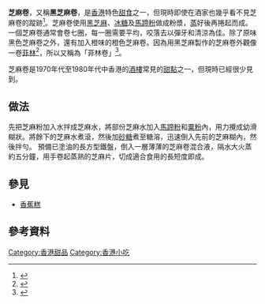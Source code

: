 {{Infobox prepared food
| name             = 芝麻卷
| image            = BlackSesameRoll.jpg
| caption          = 一盒芝麻卷
| alternate_name   = 黑芝麻卷
| country          = [[香港|香港]]
| course           = 
| type             = [[小吃|小吃]]
| served           = 冷
| main_ingredient  =[[黑芝麻|黑芝麻]]、[[冰糖|冰糖]]及[[馬蹄粉|馬蹄粉]]
| variations       = 
| other            = 
}}
'''芝麻卷'''，又稱'''黑芝麻卷'''，是[[香港|香港]]特色[[甜食|甜食]]之一，但現時即使在酒家也幾乎看不見芝麻卷的蹤跡<ref name="hk01-2018-01-18">{{cite news |title=芝麻卷兒時玩物「黑菲林」　簡單重塑古早滋味 |url=https://www.hk01.com/%E9%A3%B2%E9%A3%9F/150214/%E7%94%9C%E5%93%81%E9%A3%9F%E8%AD%9C-%E8%8A%9D%E9%BA%BB%E5%8D%B7%E5%85%92%E6%99%82%E7%8E%A9%E7%89%A9-%E9%BB%91%E8%8F%B2%E6%9E%97-%E7%B0%A1%E5%96%AE%E9%87%8D%E5%A1%91%E5%8F%A4%E6%97%A9%E6%BB%8B%E5%91%B3 |accessdate=2019-07-04 |work=香港01 |date=2018-01-18 |archive-date=2019-07-04 |archive-url=https://web.archive.org/web/20190704114548/https://www.hk01.com/%E9%A3%B2%E9%A3%9F/150214/%E7%94%9C%E5%93%81%E9%A3%9F%E8%AD%9C-%E8%8A%9D%E9%BA%BB%E5%8D%B7%E5%85%92%E6%99%82%E7%8E%A9%E7%89%A9-%E9%BB%91%E8%8F%B2%E6%9E%97-%E7%B0%A1%E5%96%AE%E9%87%8D%E5%A1%91%E5%8F%A4%E6%97%A9%E6%BB%8B%E5%91%B3 |dead-url=no }}</ref>。芝麻卷使用[[黑芝麻|黑芝麻]]、[[冰糖|冰糖]]及[[馬蹄粉|馬蹄粉]]做成粉漿，[[蒸|蒸]]好後再捲起而成。一個芝麻卷通常會卷七圈，每一圈需要平均，咬落去以彈牙和清涼為佳。除了原味黑色芝麻卷之外，還有加入橙味的橙色芝麻卷。因為用黑芝麻製作的芝麻卷外觀像一卷[[菲林|菲林]]<ref>{{cite web |title=懷舊甜品:芝麻卷 |url=http://www.etnet.com.hk/mobile/tc/lifestyle/foodiemap/homecooking/40309 |website=www.etnet.com.hk |publisher=經濟通 |accessdate=2019-07-05 |archive-date=2019-07-05 |archive-url=https://web.archive.org/web/20190705120722/http://www.etnet.com.hk/mobile/tc/lifestyle/foodiemap/homecooking/40309 |dead-url=no }}</ref>，所以又稱為「菲林卷」<ref name="mpw2017">{{cite news |title=懷舊吃菲林 |url=https://www.mpweekly.com/culture/%e6%87%b7%e8%88%8a-%e9%a3%b2%e9%a3%b2%e9%a3%9f%e9%a3%9f-%e9%bb%91%e8%8a%9d%e9%ba%bb%e5%8d%b7-36849 |accessdate=2019-07-04 |work=明周文化 |date=2017-06-14 |archive-date=2020-08-11 |archive-url=https://web.archive.org/web/20200811074128/https://www.mpweekly.com/culture/%E6%87%B7%E8%88%8A-%E9%A3%B2%E9%A3%B2%E9%A3%9F%E9%A3%9F-%E9%BB%91%E8%8A%9D%E9%BA%BB%E5%8D%B7-36849 |dead-url=no }}</ref>。

芝麻卷是1970年代至1980年代中香港的[[酒樓|酒樓]]常見的[[甜點|甜點]]之一，但現時已經很少見到。

== 做法 ==
先把芝麻粉加入水拌成芝麻水，將部份芝麻水加入[[馬蹄粉|馬蹄粉]]和[[粟粉|粟粉]]內，用力攪成幼滑糊狀。將餘下的芝麻水煮滾，然後加[[砂糖|砂糖]]煮至糖溶，迅速倒入先前的芝麻糊內，然後拌勻。 預備已塗油的長方型鐵盤，倒入一層薄薄的芝麻卷混合液，隔水大火蒸約五分鐘，用手卷起蒸熟的芝麻片，切成適合食用的長短度即成。

== 參見 ==
*[[香蕉糕|香蕉糕]]

== 參考資料 ==
{{reflist}}

[[Category:香港甜品|Category:香港甜品]]
[[Category:香港小吃|Category:香港小吃]]